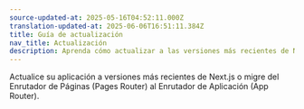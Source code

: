 ```yaml
---
source-updated-at: 2025-05-16T04:52:11.000Z
translation-updated-at: 2025-06-06T16:51:11.384Z
title: Guía de actualización
nav_title: Actualización
description: Aprenda cómo actualizar a las versiones más recientes de Next.js.
---
```


Actualice su aplicación a versiones más recientes de Next.js o migre del Enrutador de Páginas (Pages Router) al Enrutador de Aplicación (App Router).